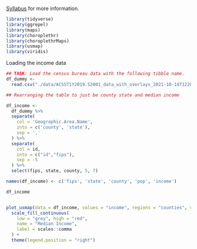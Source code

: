 [Syllabus](https://docs.google.com/document/d/1qeP6DUS8Djq_A0HMllMqsSqX3a9dbcx1/edit?usp=sharing&ouid=110386251748498665069&rtpof=true&sd=true) for more information.

```r
library(tidyverse)
library(ggrepel)
library(maps)
library(choroplethr)
library(choroplethrMaps)
library(usmap)
library(viridis)

```


Loading the income data

```r
## TASK: Load the census bureau data with the following tibble name.
df_dummy <-
  read.csv("./data/ACSST1Y2019.S2001_data_with_overlays_2021-10-14T122803.csv", skip = 1)
```

```r
## Rearranging the table to just be county state and median income

df_income <-
  df_dummy %>%
  separate(
    col = 'Geographic.Area.Name',
    into = c('county', 'state'),
    sep = ','
  ) %>%
  separate(
    col = id,
    into = c("id","fips"),
    sep = -5
  ) %>%
  select(fips, state, county, 5, 7)

names(df_income) <- c('fips', 'state', 'county', 'pop', 'income')

df_income
```
```r
  
```


```r
plot_usmap(data = df_income, values = "income", regions = "counties", color = "white") + 
  scale_fill_continuous(
    low = "grey", high = "red", 
    name = "Median Income", 
    label = scales::comma
  ) + 
  theme(legend.position = "right")
```


